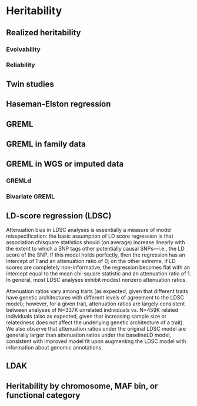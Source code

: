 # Heritability

## Realized heritability

### Evolvability

### Reliability

## Twin studies

## Haseman-Elston regression

## GREML

## GREML in family data

## GREML in WGS or imputed data

### GREMLd

### Bivariate GREML

## LD-score regression (LDSC)

Attenuation bias in LDSC analyses is essentially a measure of model misspecification: the basic assumption of LD score regression is that association chisquare statistics should (on average) increase linearly with the extent to which a SNP tags other potentially causal SNPs—i.e., the LD score of the SNP. If this model holds perfectly, then the regression has an intercept of 1 and an attenuation ratio of 0; on the other extreme, if LD scores are completely non-informative, the regression becomes flat with an intercept equal to the mean
chi-square statistic and an attenuation ratio of 1. In general, most LDSC analyses exhibit modest nonzero attenuation ratios.

Attenuation ratios vary among traits (as expected, given that different traits have genetic architectures with different levels of agreement to the LDSC model); however, for a given trait, attenuation ratios are largely consistent between analyses of N=337K unrelated individuals vs. N=459K related individuals (also as expected, given that increasing sample size or relatedness does not affect the underlying genetic architecture of a trait). We also observe that attenuation ratios under the original LDSC model are generally larger than attenuation ratios under the baselineLD model, consistent with improved model fit upon augmenting the LDSC model with information about genomic annotations.

## LDAK

## Heritability by chromosome, MAF bin, or functional category

